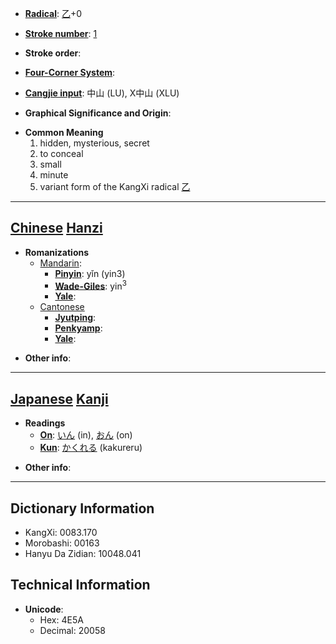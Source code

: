 * '''[[Wiktionary:Chinese radical index| Radical]]''': [[Wiktionary:Chinese radical index 乙|乙]]+0

* '''[[Wiktionary:Chinese total strokes index|Stroke number]]''': [[Wiktionary:Chinese total strokes index 1|1]]

* '''Stroke order''': 

* '''[[Wiktionary:Chinese four corner index|Four-Corner System]]''': 

* '''[[Wiktionary:Chinese Cangjie index|Cangjie input]]''': 中山 (LU), X中山 (XLU)

* '''Graphical Significance and Origin''': 

* '''Common Meaning'''
*#hidden, mysterious, secret
*#to conceal
*#small
*#minute
*#variant form of the KangXi radical [[Wiktionary:Chinese radical index 乙|乙]]

----

== [[Chinese]] [[Hanzi]] ==

* '''Romanizations'''
** [[Mandarin]]:
*** '''[[Pinyin]]''': yǐn (yin3)
*** '''[[Wade-Giles]]''': yin<sup>3</sup>
*** '''[[Yale]]''': 
**[[Cantonese]]
***'''[[Jyutping]]''':
***'''[[Penkyamp]]''': 
***'''[[Yale]]''': 

* '''Other info''': 

----

== [[Japanese]] [[Kanji]] ==

* '''Readings'''
** '''[[On]]''': [[いん]] (in), [[おん]] (on)
** '''[[Kun]]''': [[かくれる]] (kakureru)

* '''Other info''':  

----

== Dictionary Information ==

* KangXi: 0083.170
* Morobashi: 00163
* Hanyu Da Zidian: 10048.041

== Technical Information ==

* '''Unicode''':
** Hex: 4E5A
** Decimal: 20058
